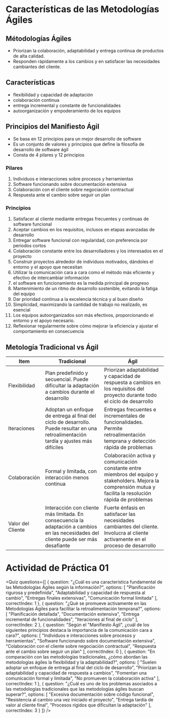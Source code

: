 # Características de las Metodologías Ágiles

## Métodologías Ágiles
- Priorizan la colaboración, adaptabilidad y entrega continua de productos de alta calidad.
- Responden rápidamente a los cambios y en satisfacer las necesidades cambiantes del cliente.

## Características
- flexibilidad y capacidad de adaptación
- colaboración continua
- entrega incremental y constante de funcionalidades
- autoorganización y empoderamiento de los equipos

## Principios del Manifiesto Ágil
- Se basa en 12 principios para un mejor desarrollo de software
- Es un conjunto de valores y principios que define la filosofía de desarrollo de software ágil
- Consta de 4 pilares y 12 principios

### Pilares
1. Individuos e interacciones sobre procesos y herramientas
2. Software funcionando sobre documentación extensiva
3. Colaboración con el cliente sobre negociación contractual
4. Respuesta ante el cambio sobre seguir un plan

### Principios
1. Satisfacer al cliente mediante entregas frecuentes y continuas de software funcional
2. Aceptar cambios en los requisitos, inclusos en etapas avanzadas de desarrollo
3. Entregar software funcional con regularidad, con preferencia por períodos cortos
4. Colaboración constante entre los desarrolladores y los interesados en el proyecto
5. Construir proyectos alrededor de individuos motivados, dándoles el entorno y el apoyo que necesitan
6. Utilizar la comunicación cara a cara como el método más eficiente y efectivo de intercambiar información
7. el software en funcionamiento es la medida principal de progreso
8. Mantenimiento de un ritmo de desarrollo sostenible, evitando la fatiga del equipo
9. Dar prioridad continua a la excelencia técnica y al buen diseño
10. Simplicidad, maximizando la cantidad de trabajo no realizado, es esencial
11. Los equipos autoorganizados son más efectivos, proporcionando el entorno y el apoyo necesario.
12. Reflexionar regularmente sobre cómo mejorar la eficiencia y ajustar el comportamiento en consecuencia

## Metología Tradicional vs Ágil

|Item|Tradicional|Ágil|
|---|---|---|
|Flexibilidad|Plan predefinido y secuencial. Puede dificultar la adaptación a cambios durante el desarrollo|Priorizan adaptabilidad y capacidad de respuesta a cambios en los requisitos del proyecto durante todo el ciclo de desarrollo|
|Iteraciones|Adoptan un enfoque de entrega al final del ciclo de desarrollo. Puede resultar en una retroalimentación tardía y ajustes más difíciles|Entregas frecuentes e incrementales de funcionalidades. Permite retroalimentación temprana y detección rápida de problemas|
|Colaboración|Formal y limitada, con interacción menos continua|Colaboración activa y comunicación constante entre miembros del equipo y stakeholders. Mejora la comprensión mutua y facilita la resolución rápida de problemas|
|Valor del Cliente|Interacción con cliente más limitada. En consecuencia la adaptación a cambios en las necesidades del cliente puede ser más desafiante|Fuerte énfasis en satisfacer las necesidades cambiantes del cliente. Involucra al cliente activamente en el proceso de desarrollo|

# Actividad de Práctica 01 

<Quiz questions={[
  {
    question: "¿Cuál es una característica fundamental de las Metodologías Ágiles según la información?",
    options: [
      "Planificación rigurosa y predefinida",
      "Adaptabilidad y capacidad de respuesta al cambio",
      "Entregas finales extensivas",
      "Comunicación formal limitada"
    ],
    correctIndex: 1
  },
  {
    question: "¿Qué se promueve activamente en las Metodologías Ágiles para facilitar la retroalimentación temprana?",
    options: [
      "Planificación detallada",
      "Documentación extensiva",
      "Entrega incremental de funcionalidades",
      "Iteraciones al final de ciclo"
    ],
    correctIndex: 2
  },
  {
    question: "Según el \"Manifiesto Ágil\", ¿cuál de los siguientes principios destaca la importancia de la comunicación cara a cara?",
    options: [
      "Individuos e interacciones sobre procesos y herramientas",
      "Software funcionando sobre documentación extensiva",
      "Colaboración con el cliente sobre negociación contractual",
      "Respuesta ante el cambio sobre seguir un plan"
    ],
    correctIndex: 0
  },
  {
    question: "En comparación con las metodologías tradicionales, ¿cómo abordan las metodologías ágiles la flexibilidad y la adaptabilidad?",
    options: [
      "Suelen adoptar un enfoque de entrega al final del ciclo de desarrollo",
      "Priorizan la adaptabilidad y capacidad de respuesta a cambios",
      "Fomentan una comunicación formal y limitada",
      "No promueven la colaboración activa"
    ],
    correctIndex: 1
  },
  {
    question: "¿Cuál es uno de los problemas asociados a las metodologías tradicionales que las metodologías ágiles buscan superar?",
    options: [
      "Excesiva documentación sobre código funcional",
      "Resistencia al cambio una vez iniciado el proyecto",
      "Entrega tardía de valor al cliente final",
      "Procesos rígidos que dificultan la adaptación"
    ],
    correctIndex: 3
  }
]} />